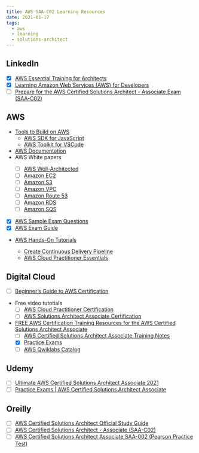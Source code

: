 ```yaml
---
title: AWS SAA-C02 Learning Resources
date: 2021-01-17
tags:
  - aws
  - learning
  - solutions-architect
---
```


## LinkedIn

- [x] [AWS Essential Training for Architects](https://www.linkedin.com/learning/aws-essential-training-for-architects) <Icons name="FaVideo" />
- [x] [Learning Amazon Web Services (AWS) for Developers](https://www.linkedin.com/learning/learning-amazon-web-services-aws-for-developers-2) <Icons name="FaVideo" />
- [ ] [Prepare for the AWS Certified Solutions Architect - Associate Exam (SAA-C02)](https://www.linkedin.com/learning/paths/prepare-for-the-aws-certified-solutions-architect-associate-exam-saa-c02?u=2093164) <Icons name="FaVideo" />

## AWS

- [Tools to Build on AWS](https://aws.amazon.com/tools/)
  - [AWS SDK for JavaScript](https://aws.amazon.com/sdk-for-javascript/)
  - [AWS Toolkit for VSCode](https://docs.aws.amazon.com/toolkit-for-vscode/latest/userguide/welcome.html)
- [AWS Documentation](https://docs.aws.amazon.com/) <Icons name="FcDocument" />
- AWS White papers <Icons name="FcDocument" />
  - [ ] [AWS Well-Architected](https://aws.amazon.com/architecture/well-architected/)
  - [ ] [Amazon EC2](https://aws.amazon.com/ec2/faqs/)
  - [ ] [Amazon S3](https://aws.amazon.com/s3/faqs/)
  - [ ] [Amazon VPC](https://aws.amazon.com/vpc/faqs/)
  - [ ] [Amazon Route 53](https://aws.amazon.com/route53/faqs/)
  - [ ] [Amazon RDS](https://aws.amazon.com/rds/faqs/)
  - [ ] [Amazon SQS](https://aws.amazon.com/sqs/faqs/)
- [x] [AWS Sample Exam Questions](https://d1.awsstatic.com/training-and-certification/docs-sa-assoc/AWS-Certified-Solutions-Architect-Associate_Sample-Questions.pdf) <Icons name="BiTime" />
- [x] [AWS Exam Guide](https://d1.awsstatic.com/training-and-certification/docs-sa-assoc/AWS-Certified-Solutions-Architect-Associate-Exam-Guide_v1.1_2019_08_27_FINAL.pdf)
- [AWS Hands-On Tutorials](https://aws.amazon.com/getting-started/hands-on/?awsf.getting-started-content-type=content-type%23hands-on) <Icons name="ImLab" />
  - [Create Continuous Delivery Pipeline](https://aws.amazon.com/getting-started/hands-on/create-continuous-delivery-pipeline/?e=gs2020&p=devops) <Icons name="ImLab" />
  - [AWS Cloud Practitioner Essentials](https://aws.amazon.com/training/course-descriptions/cloud-practitioner-essentials/) <Icons name="ImLab" />

## Digital Cloud

- [ ] [Beginner’s Guide to AWS Certification](https://digitalcloud.training/aws-free-ebook-beginners-guide-to-aws-certification/) <Icons name="FaBook" />
- Free video tutotials
  - [ ] [AWS Cloud Practitioner Certification](https://ceaabii.r.af.d.sendibt2.com/tr/cl/1b2rZdyKIk9vtUhtECXmVaCHbbWIdt73aT9vP6oWBvksUFKr5ca0Cdcc0WDjyddb_188r2XrN20haI5-gT8NsSq76Blkq1c1MqNb5tTw5B5NdTIG2f5dYssgqgBrYhrYAJLkrUUTas0V1wDthGVYscXjb-18Ll0lZmq3dymYNngziw7bEEP4cUZ-uZxUC3bTxsvmrbv2pQkhBhaeLa2UdOoPS8H2uNqQX9RavOd_cv695zDuJ_LMyNzzMaOlZm9d3xngwuEn)
  - [ ] [AWS Solutions Architect Associate Certification](https://ceaabii.r.af.d.sendibt2.com/tr/cl/dfrWLTkD8mshSCZRZvFWKHPXWZ069gcjWyfPqkRpxjxgg0lSaxRZjR6xNDiSX5am-NQ9fQELH5XiUObDNwVn1HQ-pdMTYE0E3LwE0t6FukmyDCUE6Mt0Heviwyq50Ju2pA_wN2EPwUVLX007Q_WzyZl4SAWCkchMxDdvyjBzZoE75WMyThRaggFj8i3ZnIC81WJbhj7FCZPqd6aPXcneNvq5OekAG5WMOwwpCvUkTKqi6CiJ36Wb6HdeHIuTie2QypMUue-9)
- [FREE AWS Certification Training Resources for the AWS Certified Solutions Architect Associate](https://digitalcloud.training/amazon-aws-free-certification-training-solutions-architect/)
  - [ ] [AWS Certified Solutions Architect Associate Training Notes](https://digitalcloud.training/certification-training/aws-solutions-architect-associate/) <Icons name="FaStickyNote" />
  - [x] [Practice Exams](https://digitalcloud.training/aws-solutions-architect-free-practice-questions/) <Icons name="BiTime" />
  - [ ] [AWS Qwiklabs Catalog](https://amazon.qwiklabs.com/catalog) <Icons name="ImLab" />

## Udemy

- [ ] [Ultimate AWS Certified Solutions Architect Associate 2021](https://nab.udemy.com/course/aws-certified-solutions-architect-associate-saa-c02/) <Icons name="FaVideo" />
- [ ] [Practice Exams | AWS Certified Solutions Architect Associate](https://nab.udemy.com/course/practice-exams-aws-certified-solutions-architect-associate/) <Icons name="BiTime" />

## Oreilly

- [ ] [AWS Certified Solutions Architect Official Study Guide](https://learning.oreilly.com/library/view/aws-certified-solutions/9781119138556/) <Icons name="FaBook" />
- [ ] [AWS Certified Solutions Architect - Associate (SAA-C02)](https://learning.oreilly.com/videos/aws-certified-solutions/9780136721246/continue/?autoplay=false) <Icons name="FaVideo" />
- [ ] [AWS Certified Solutions Architect Associate SAA-002 (Pearson Practice Test)](https://learning.oreilly.com/certifications/9780136791997/) <Icons name="BiTime" />
